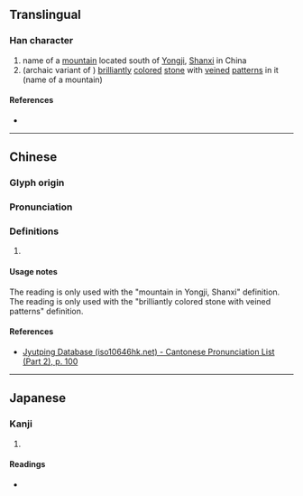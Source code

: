 {{character info}}
==Translingual==

===Han character===
{{Han char|rn=46|rad=山|as=09|sn=12|four=26727|canj=UAMH|ids=⿰山昜}}

# name of a [[mountain]] located south of [[w:Yongji, Shanxi|Yongji]], [[Shanxi]] in China
# (archaic variant of {{l|zh|碭}}) [[brilliantly]] [[color]]ed [[stone]] with [[veined]] [[pattern]]s in it (name of a mountain)

====References====
* {{Han ref|kx=0315.220|dkj=08245|dj=0616.140|hdz=10786.020|uh=5D35|ud=23861|bh=D8DF|bd=55519}}

----

==Chinese==
{{zh-forms}}

===Glyph origin===
{{Han etym}}

===Pronunciation===
{{zh-pron
|m=yáng,dàng
|c=joeng4
|mc=y
|oc=y
|cat=n
}}

===Definitions===
{{zh-hanzi}}

# {{rfdef|zh}}

====Usage notes====
The {{m|cmn|yáng}} reading is only used with the "mountain in Yongji, Shanxi" definition. The {{m|cmn|dàng}} reading is only used with the "brilliantly colored stone with veined patterns" definition.

====References====
* [http://www.iso10646hk.net/jp/document/download.jsp Jyutping Database (iso10646hk.net) - Cantonese Pronunciation List (Part 2), p. 100]

----

==Japanese==

===Kanji===
{{ja-kanji|grade=|rs=山09}}

# {{rfdef|ja|sort=山09}}

====Readings====
* {{ja-readings|on=せう,たう|kun=}}